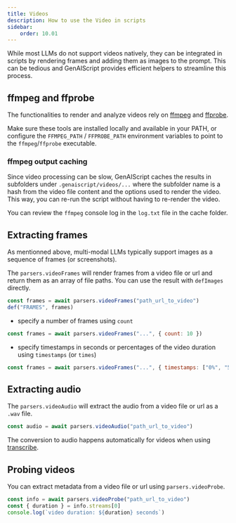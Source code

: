 ```yaml
---
title: Videos
description: How to use the Video in scripts
sidebar:
    order: 10.01
---
```


While most LLMs do not support videos natively, they can be integrated in scripts by rendering frames
and adding them as images to the prompt. This can be tedious and GenAIScript provides efficient helpers
to streamline this process.

## ffmpeg and ffprobe

The functionalities to render and analyze videos rely on [ffmpeg](https://ffmpeg.org/)
and [ffprobe](https://ffmpeg.org/ffprobe.html).

Make sure these tools are installed locally and available in your PATH,
or configure the `FFMPEG_PATH` / `FFPROBE_PATH` environment variables to point to the `ffmpeg`/`ffprobe` executable.

### ffmpeg output caching

Since video processing can be slow, GenAIScript caches the results in subfolders under `.genaiscript/videos/...`
where the subfolder name is a hash from the video file content and the options used to render the video.
This way, you can re-run the script without having to re-render the video.

You can review the `ffmpeg` console log in the `log.txt` file in the cache folder.

## Extracting frames

As mentionned above, multi-modal LLMs typically support images as a sequence
of frames (or screenshots).

The `parsers.videoFrames` will render frames from a video file or url
and return them as an array of file paths. You can use the result with `defImages` directly.

```js
const frames = await parsers.videoFrames("path_url_to_video")
def("FRAMES", frames)
```

- specify a number of frames using `count`

```js "count: 10"
const frames = await parsers.videoFrames("...", { count: 10 })
```

- specify timestamps in seconds or percentages of the video duration using `timestamps` (or `times`)

```js "timestamps"
const frames = await parsers.videoFrames("...", { timestamps: ["0%", "50%"] })
```

## Extracting audio

The `parsers.videoAudio` will extract the audio from a video file or url
as a `.wav` file.

```js
const audio = await parsers.videoAudio("path_url_to_video")
```

The conversion to audio happens automatically
for videos when using [transcribe](/genaiscript/reference/script/transcription).

## Probing videos

You can extract metadata from a video file or url using `parsers.videoProbe`.

```js
const info = await parsers.videoProbe("path_url_to_video")
const { duration } = info.streams[0]
console.log(`video duration: ${duration} seconds`)
```
